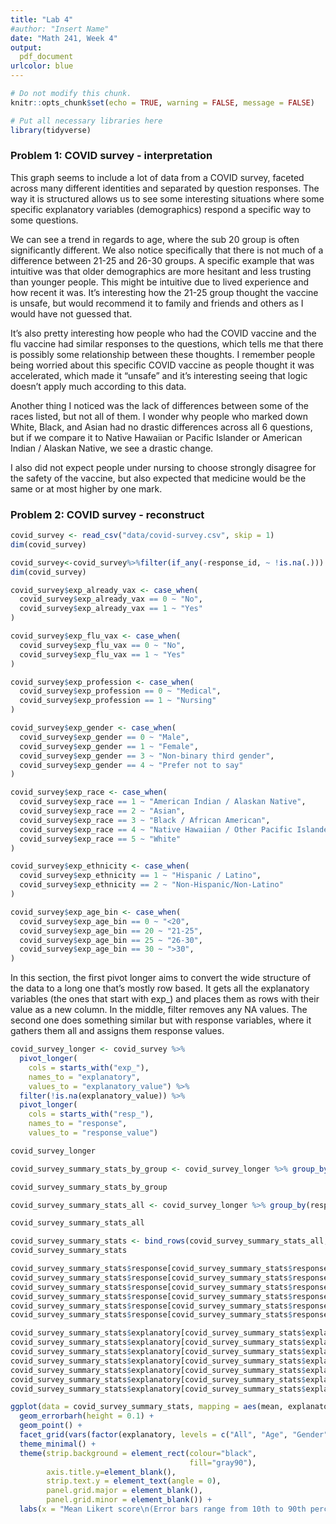 ```yaml
---
title: "Lab 4"
#author: "Insert Name"
date: "Math 241, Week 4"
output:
  pdf_document
urlcolor: blue
---
```

```r
# Do not modify this chunk.
knitr::opts_chunk$set(echo = TRUE, warning = FALSE, message = FALSE)
```

```r
# Put all necessary libraries here
library(tidyverse)
```

### Problem 1: COVID survey - interpretation
 
This graph seems to include a lot of data from a COVID survey, faceted across many different identities and separated by question responses. The way it is structured allows us to see some interesting situations where some specific explanatory variables (demographics) respond a specific way to some questions.

We can see a trend in regards to age, where the sub 20 group is often significantly different. We also notice specifically that there is not much of a difference between 21-25 and 26-30 groups. A specific example that was intuitive was that older demographics are more hesitant and less trusting than younger people. This might be intuitive due to lived experience and how recent it was. It's interesting how the 21-25 group thought the vaccine is unsafe, but would recommend it to family and friends and others as I would have not guessed that.

It's also pretty interesting how people who had the COVID vaccine and the flu vaccine had similar responses to the questions, which tells me that there is possibly some relationship between these thoughts. I remember people being worried about this specific COVID vaccine as people thought it was accelerated, which made it "unsafe" and it's interesting seeing that logic doesn't apply much according to this data.

Another thing I noticed was the lack of differences between some of the races listed, but not all of them. I wonder why people who marked down White, Black, and Asian had no drastic differences across all 6 questions, but if we compare it to Native Hawaiian or Pacific Islander or American Indian / Alaskan Native, we see a drastic change.

I also did not expect people under nursing to choose strongly disagree for the safety of the vaccine, but also expected that medicine would be the same or at most higher by one mark.

### Problem 2: COVID survey - reconstruct

```r
covid_survey <- read_csv("data/covid-survey.csv", skip = 1)
dim(covid_survey)
```

```r
covid_survey<-covid_survey%>%filter(if_any(-response_id, ~ !is.na(.)))
dim(covid_survey)
```

```r
covid_survey$exp_already_vax <- case_when(
  covid_survey$exp_already_vax == 0 ~ "No",
  covid_survey$exp_already_vax == 1 ~ "Yes"
)

covid_survey$exp_flu_vax <- case_when(
  covid_survey$exp_flu_vax == 0 ~ "No",
  covid_survey$exp_flu_vax == 1 ~ "Yes"
)

covid_survey$exp_profession <- case_when(
  covid_survey$exp_profession == 0 ~ "Medical",
  covid_survey$exp_profession == 1 ~ "Nursing"
)

covid_survey$exp_gender <- case_when(
  covid_survey$exp_gender == 0 ~ "Male",
  covid_survey$exp_gender == 1 ~ "Female",
  covid_survey$exp_gender == 3 ~ "Non-binary third gender",
  covid_survey$exp_gender == 4 ~ "Prefer not to say"
)

covid_survey$exp_race <- case_when(
  covid_survey$exp_race == 1 ~ "American Indian / Alaskan Native",
  covid_survey$exp_race == 2 ~ "Asian",
  covid_survey$exp_race == 3 ~ "Black / African American",
  covid_survey$exp_race == 4 ~ "Native Hawaiian / Other Pacific Islander",
  covid_survey$exp_race == 5 ~ "White"
)

covid_survey$exp_ethnicity <- case_when(
  covid_survey$exp_ethnicity == 1 ~ "Hispanic / Latino",
  covid_survey$exp_ethnicity == 2 ~ "Non-Hispanic/Non-Latino"
)

covid_survey$exp_age_bin <- case_when(
  covid_survey$exp_age_bin == 0 ~ "<20",
  covid_survey$exp_age_bin == 20 ~ "21-25",
  covid_survey$exp_age_bin == 25 ~ "26-30",
  covid_survey$exp_age_bin == 30 ~ ">30",
)
```

In this section, the first pivot longer aims to convert the wide structure of the data to a long one that's mostly row based. It gets all the explanatory variables (the ones that start with exp_) and places them as rows with their value as a new column. In the middle, filter removes any NA values. The second one does something similar but with response variables, where it gathers them all and assigns them response values.

```r
covid_survey_longer <- covid_survey %>% 
  pivot_longer(
    cols = starts_with("exp_"), 
    names_to = "explanatory", 
    values_to = "explanatory_value") %>% 
  filter(!is.na(explanatory_value)) %>% 
  pivot_longer(
    cols = starts_with("resp_"), 
    names_to = "response", 
    values_to = "response_value")

covid_survey_longer
```

```r
covid_survey_summary_stats_by_group <- covid_survey_longer %>% group_by(explanatory, explanatory_value, response) %>% summarize(mean = mean(response_value, na.rm = TRUE), low = quantile(response_value, 0.1, na.rm = TRUE), high = quantile(response_value, 0.9, na.rm = TRUE))

covid_survey_summary_stats_by_group
```

```r
covid_survey_summary_stats_all <- covid_survey_longer %>% group_by(response) %>% summarize(mean = mean(response_value, na.rm = TRUE), low = quantile(response_value, 0.1, na.rm = TRUE), high = quantile(response_value, 0.9, na.rm = TRUE)) %>% mutate(explanatory = "All", explanatory_value = "")

covid_survey_summary_stats_all
```

```r
covid_survey_summary_stats <- bind_rows(covid_survey_summary_stats_all, covid_survey_summary_stats_by_group)
covid_survey_summary_stats
```

```r
covid_survey_summary_stats$response[covid_survey_summary_stats$response == "resp_safety"] <- "Based on my understanding, I believe the vaccine is safe"
covid_survey_summary_stats$response[covid_survey_summary_stats$response == "resp_confidence_science"] <- "I am confident in the scientific vetting process for the new COVID vaccines"
covid_survey_summary_stats$response[covid_survey_summary_stats$response == "resp_feel_safe_at_work"] <- "Getting the vaccine will make me feel safer at work"
covid_survey_summary_stats$response[covid_survey_summary_stats$response == "resp_will_recommend"] <- "I will recommend the vaccine to family, friends, and community members"
covid_survey_summary_stats$response[covid_survey_summary_stats$response == "resp_trust_info"] <- "I trust the information that I have received about the vaccines"
covid_survey_summary_stats$response[covid_survey_summary_stats$response == "resp_concern_safety"] <- "I am concerned about the safety and side effects of the vaccine"

covid_survey_summary_stats$explanatory[covid_survey_summary_stats$explanatory == "exp_age_bin"] <- "Age"
covid_survey_summary_stats$explanatory[covid_survey_summary_stats$explanatory == "exp_gender"] <- "Gender"
covid_survey_summary_stats$explanatory[covid_survey_summary_stats$explanatory == "exp_race"] <- "Race"
covid_survey_summary_stats$explanatory[covid_survey_summary_stats$explanatory == "exp_ethnicity"] <- "Ethnicity"
covid_survey_summary_stats$explanatory[covid_survey_summary_stats$explanatory == "exp_profession"] <- "Profession"
covid_survey_summary_stats$explanatory[covid_survey_summary_stats$explanatory == "exp_already_vax"] <- "Had COVID Vaccine"
covid_survey_summary_stats$explanatory[covid_survey_summary_stats$explanatory == "exp_flu_vax"] <- "Had flu vaccine this year"
```


```r
ggplot(data = covid_survey_summary_stats, mapping = aes(mean, explanatory_value, xmin = low, xmax = high)) +
  geom_errorbarh(height = 0.1) +
  geom_point() +
  facet_grid(vars(factor(explanatory, levels = c("All", "Age", "Gender", "Race", "Ethnicity", "Profession", "Had COVID Vaccine", "Had flu vaccine this year"))), vars(response), space = "free", scales = "free_y", labeller = labeller(response = label_wrap_gen(15))) +
  theme_minimal() + 
  theme(strip.background = element_rect(colour="black",
                                        fill="gray90"),
        axis.title.y=element_blank(),
        strip.text.y = element_text(angle = 0),
        panel.grid.major = element_blank(),
        panel.grid.minor = element_blank()) +
  labs(x = "Mean Likert score\n(Error bars range from 10th to 90th percentile)")
```

